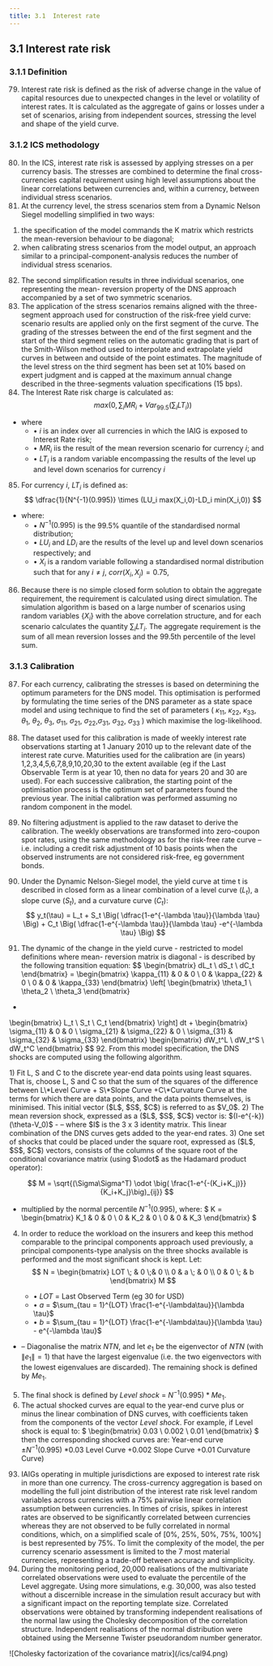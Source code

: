 ```yaml
---
title: 3.1	Interest rate 
---
```

## 3.1	Interest rate risk
### 3.1.1	Definition
79.	Interest rate risk is defined as the risk of adverse change in the value of capital resources due to unexpected changes in the level or volatility of interest rates. It is calculated as the aggregate of gains or losses under a set of scenarios, arising from independent sources, stressing the level and shape of the yield curve.

### 3.1.2	ICS methodology
80.	In the ICS, interest rate risk is assessed by applying stresses on a per currency basis. The stresses are combined to determine the final cross-currencies capital requirement using high level assumptions about the linear correlations between currencies and, within a currency, between individual stress scenarios.
81.	At the currency level, the stress scenarios stem from a Dynamic Nelson Siegel <GTooltip label="(DNS)" desc="As described in the article Diebold, F.X. and Li C (2006).“Forecasting the Term Structure of Government Bond Yields”. Journal of Econometrics, 130, 337-364"/> modelling simplified in two ways: 
  1) the specification of the model commands the K matrix which restricts the mean-reversion behaviour to be diagonal; 
  2) when calibrating stress scenarios from the model output, an approach similar to a principal-component-analysis reduces the number of individual stress scenarios.
82.	The second simplification results in three individual scenarios, one representing the mean- reversion property of the DNS approach accompanied by a set of two symmetric scenarios.
83.	The application of the stress scenarios remains aligned with the three-segment approach used for construction of the risk-free yield curve: scenario results are applied only on the first segment of the curve. The grading of the stresses between the end of the first segment and the start of the third segment relies on the automatic grading that is part of the Smith-Wilson method used to interpolate and extrapolate yield curves in between and outside of the point estimates. The magnitude of the level stress on the third segment has been set at 10% based on expert judgment and is capped at the maximum annual change described in the three-segments valuation specifications (15 bps).
84.	The Interest Rate risk charge is calculated as:
$$
max \Bigg(0, \sum_{i} MR_i + Var_{99.5}\Big(\sum_i LT_i\Big)\Bigg)
$$
- where
    - • $i$ is an index over all currencies in which the IAIG is exposed to Interest Rate risk;
    - • $MR_i$ iis the result of the mean reversion scenario for currency $i$; and 
    - • $LT_i$ is a random variable encompassing the results of the level up and level down scenarios for currency $i$
85.	For currency $i$, $LT_i$ is defined as:
$$
\dfrac{1}{N^{-1}(0.995)} \times (LU_i max(X_i,0)-LD_i min(X_i,0))
$$
- where:
    - • $N^{-1}(0.995)$ is the 99.5% quantile of the standardised normal distribution;
    - • $LU_i$ and $LD_i$ are the results of the level up and level down scenarios respectively; and
    - • $X_i$ is a random variable following a standardised normal distribution such that for any $i \neq j$, $corr(X_i, X_j)=0.75$,
86.	Because there is no simple closed form solution to obtain the aggregate requirement, the requirement is calculated using direct simulation. The simulation algorithm is based on a large number of scenarios using random variables $\{X_i\}$ with the above correlation structure, and for each scenario calculates the quantity $\sum_i LT_i$. The aggregate requirement is the sum of all mean reversion losses and the 99.5th percentile of the level sum.


### 3.1.3	Calibration
87.	For each currency, calibrating the stresses is based on determining the optimum parameters for the DNS model. This optimisation is performed by formulating the time series of the DNS parameter as a state space model and using  <GTooltip label="the Kalman Filter" desc="See for example, Kalman, R.E. (1960). “A new approach to Linear Filtering and Prediction Problems”. Journal of Basic Engineering. 82 (1): 35-45"/>technique to find the set of parameters ( $\kappa_{11}$, $\kappa_{22}$, $\kappa_{33}$, $\theta_1$, $\theta_2$, $\theta_3$, $\sigma_{11}$, $\sigma_{21}$, $\sigma_{22}$,$\sigma_{31}$, $\sigma_{32}$, $\sigma_{33}$ ) which maximise the log-likelihood.
88.	The dataset used for this calibration is made of weekly interest rate observations starting at 1 January 2010 up to the relevant date of the interest rate curve. Maturities used for the calibration are (in years) 1,2,3,4,5,6,7,8,9,10,20,30 to the extent available (eg if the Last Observable Term is at year 10, then no data for years 20 and 30 are used). For each successive calibration, the starting point of the optimisation process is the optimum set of parameters found the previous year. The initial calibration was performed assuming no random component in the model.
89.	No filtering adjustment is applied to the raw dataset to derive the calibration. The weekly observations are transformed into zero-coupon spot rates, using the same methodology as for the risk-free rate curve – i.e. including a credit risk adjustment of 10 basis points when the observed instruments are not considered risk-free, eg government bonds.
90.	Under the Dynamic Nelson-Siegel model, the yield curve at time t is described in closed form as a linear combination of a level curve ($L_t$), a slope curve ($S_t$), and a curvature curve ($C_t$):
$$
y_t(\tau) = L_t + S_t \Big( \dfrac{1-e^{-\lambda \tau}}{\lambda \tau} \Big) + C_t \Big( \dfrac{1-e^{-\lambda \tau}}{\lambda \tau} -e^{-\lambda \tau} \Big)
$$

91.	The dynamic of the change in the yield curve - restricted to model definitions where mean- reversion matrix is diagonal<GTooltipIcon desc="A fully flexible model with cross terms in the mean reversion factors (i.e. with non-diagonal elements in the K matrix) was also tested, without much difference."/> - is described by the following transition equation:
$$
\begin{bmatrix}
    dL_t \\
    dS_t \\
    dC_t
\end{bmatrix} =
\begin{bmatrix}
    \kappa_{11} & 0 & 0 \\
    0 & \kappa_{22} & 0 \\
    0 & 0 & \kappa_{33}
\end{bmatrix}
\left[
\begin{bmatrix}
    \theta_1 \\
    \theta_2 \\
    \theta_3
\end{bmatrix}
-
\begin{bmatrix}
    L_t \\
    S_t \\
    C_t
\end{bmatrix}
\right] dt +
\begin{bmatrix}
    \sigma_{11} & 0 & 0 \\
    \sigma_{21} & \sigma_{22} & 0 \\
    \sigma_{31} & \sigma_{32} & \sigma_{33}
\end{bmatrix}
\begin{bmatrix}
    dW_t^L \\
    dW_t^S \\
    dW_t^C
\end{bmatrix}
$$
92.	From this model specification, the DNS shocks are computed using the following algorithm.

<GCallout severity="info" title ="DNS shock algorithm">
1) Fit L, S and C to the discrete year-end data points using least squares. That is, choose L, S and C so that the sum of the squares of the difference between L\*Level Curve + S\*Slope Curve +C\*Curvature Curve at the terms for which there are data points, and the data points themselves, is minimised. This initial vector ($L$, $S$, $C$) is referred to as $V_0$.
2) The mean reversion shock, expressed as a ($L$, $S$, $C$) vector is: $(I-e^{-k})(\theta-V_0)$ 
- – where $I$ is the 3 x 3 identity matrix. This linear combination of the DNS curves gets added to the year-end rates.
3) One set of shocks that could be placed under the square root, expressed as ($L$, $S$, $C$) vectors, consists of the columns of the square root of the conditional covariance matrix (using $\odot$ as the Hadamard product operator):

$$
M = \sqrt{(\Sigma\Sigma^T) \odot \big( \frac{1-e^{-(K_i+K_j)}}{K_i+K_j}\big)_{ij}}
$$
- multiplied by the normal percentile $N^{-1}(0.995)$, where:
$
K = \begin{bmatrix}
    K_1 & 0 & 0 \\
    0 & K_2 & 0 \\
    0 & 0 & K_3
\end{bmatrix}
$
4) In order to reduce the workload on the insurers and keep this method comparable to the principal components approach used previously, a principal components-type analysis on the three shocks available is performed and the most significant shock is kept<GTooltipIcon desc="This shock account for around 95% of the requirements."/>. Let:
  $$
  N =
  \begin{bmatrix}
      LOT \; & 0 \;& 0 \\
      0 & a  \; & 0 \\
      0 & 0 \; & b
  \end{bmatrix}
  M
  $$

    - • $LOT$ = Last Observed Term (eg 30 for USD) 
    - • $a$ = $\sum_{tau = 1}^{LOT} \frac{1-e^{-\lambda\tau}}{\lambda \tau}$
    - • $b$ = $\sum_{tau = 1}^{LOT} \frac{1-e^{-\lambda\tau}}{\lambda \tau} - e^{-\lambda \tau}$
- – Diagonalise the matrix $NTN$, and let $e_1$ be the eigenvector of $NTN$ (with $\|e_1\|=1$) that have the largest eigenvalue (i.e. the two eigenvectors with the lowest eigenvalues are discarded). The remaining shock is defined by $Me_1$.
5) The final shock is defined by *Level shock* = $N^{-1}(0.995) * Me_1$.
6) The actual shocked curves are equal to the year-end curve plus or minus the linear combination of DNS curves, with coefficients taken from the components of the vector *Level shock*. For example, if Level shock is equal to:
$
\begin{bmatrix}
    0.03 \\
    0.002 \\
    0.01
\end{bmatrix}
$ then the corresponding shocked curves are: Year-end curve $\pm N^{-1} (0.995)$ $*0.03$ Level Curve  $+ 0.002$ Slope Curve $+ 0.01$ Curvature Curve)
</GCallout>

93. IAIGs operating in multiple jurisdictions are exposed to interest rate risk in more than one currency. The cross-currency aggregation is based on modelling the full joint distribution of the interest rate risk level random variables across currencies with a 75% pairwise linear correlation assumption between currencies. In times of crisis, spikes in interest rates are observed to be significantly correlated between currencies whereas they are not observed to be fully correlated in normal conditions, which, on a simplified scale of [0%, 25%, 50%, 75%, 100%] is best represented by 75%. To limit the complexity of the model, the per currency scenario assessment is limited to the 7 most material currencies, representing a trade-off between accuracy and simplicity.
94. During the monitoring period, 20,000 realisations of the multivariate correlated observations were used to evaluate the percentile of the Level aggregate. Using more simulations, e.g. 30,000, was also tested without a discernible increase in the simulation result accuracy but with a significant impact on the reporting template size. Correlated observations were obtained by transforming independent realisations of the normal law using the Cholesky decomposition<GTooltipIcon desc="See for example, Lloyd N.Tefethen and David Bau. Numerical Linear Algebra"/> of the correlation structure. Independent realisations of the normal distribution were obtained using the Mersenne Twister pseudorandom number generator.<GTooltipIcon desc="See for example, Matsumoto, M. and Nishimura T. (1998). “Mersenne twister: a 623-dimensionally equidistributed uniform pseudo-random generator”. ACM Transactions on Modelling and Computer Simulation 8 (1): 3-30."/>

<GImg caption = "Cholesky factorization of the covariance matrix" >
![Cholesky factorization of the covariance matrix](/ics/cal94.png)
</GImg>
